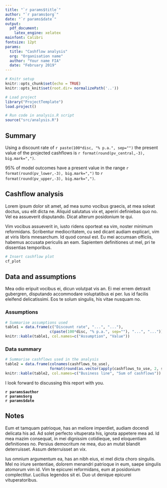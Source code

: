 ```yaml
---
title: "`r params$title`"
author: "`r params$org`"
date: "`r params$date`"
output: 
  pdf_document:
    latex_engine: xelatex
mainfont: Calibri
fontsize: 12pt
params:
  title: "Cashflow analysis"
  org: "Organisation name"
  author: "Your name FIA"
  date: "February 2019"
---
```


```r
# Knitr setup
knitr::opts_chunk$set(echo = TRUE)
knitr::opts_knit$set(root.dir= normalizePath('..'))
```

```r
# Load project
library("ProjectTemplate")
load.project()

# Run code in analysis.R script
source("src/analysis.R")
```

## Summary

Using a discount rate of `r paste(100*disc, "% p.a.", sep="")` the present value of the projected cashflows is `r format(round(pv_central,-3), big.mark=",")`.

95% of model outcomes have a present value in the range `r format(round(pv_lower,-3), big.mark=",")` to `r format(round(pv_upper,-3), big.mark=",")`.

## Cashflow analysis

Lorem ipsum dolor sit amet, ad mea sumo vocibus graecis, at mea soleat doctus, usu elit dicta ne. Aliquid salutatus vix et, aperiri definiebas quo no. Vel ea assueverit disputando. Dicat alterum posidonium te qui.

Vim vocibus assueverit in, iusto ridens oporteat ea vim, noster minimum reformidans. Scribentur mediocritatem, cu sed dicant audiam explicari, vim at viris libris mnesarchum. Id quod consul est. Eu mei accumsan officiis, habemus accusata periculis an eam. Sapientem definitiones ut mel, pri te dissentias temporibus.

```r
# Insert cashflow plot
cf_plot
```

\newpage

## Data and assumptions

Mea odio eripuit vocibus ei, dicun volutpat vis an. Ei mei errem detraxit gubergren, disputando accommodare voluptatibus ei per. Ius id facilis eleifend delicatissimi. Eos te solum singulis, his vitae nusquam no.

### Assumptions

```r
# Summarise assumptions used
table1 = data.frame(c("Discount rate", "...", "..."),
                    c(paste(100*disc, "% p.a.", sep=""), "...", "..."))
knitr::kable(table1, col.names=c("Assumption", "Value"))
```

### Data summary

```r
# Summarise cashflows used in the analysis
table2 = data.frame(colnames(cashflows_to_use),
                    format(round(as.vector(apply(cashflows_to_use, 2, sum)),-3), big.mark=","))
knitr::kable(table2, col.names=c("Business line", "Sum of cashflows"))
```

I look forward to discussing this report with you.

**`r params$author`**  
**`r params$org`**  
**`r params$date`**

## Notes

Eum et tamquam patrioque, has an meliore imperdiet, audiam docendi delicata his ad. Ad solet perfecto vituperata his, ignota appetere mea ad. Id mea mazim consequat, in mei dignissim cotidieque, sed eloquentiam definitiones no. Persius democritum ne mea, duo an mutat blandit deterruisset. Assum deterruisset an vix.

Ius omnium argumentum ea, has an nibh eius, ei mel dicta choro singulis. Mel no iriure sententiae, dolorem menandri patrioque in eum, saepe singulis atomorum vim id. Vim te epicurei reformidans, eum at posidonium complectitur. Lucilius legendos sit ei. Duo ut denique epicurei vituperatoribus.
